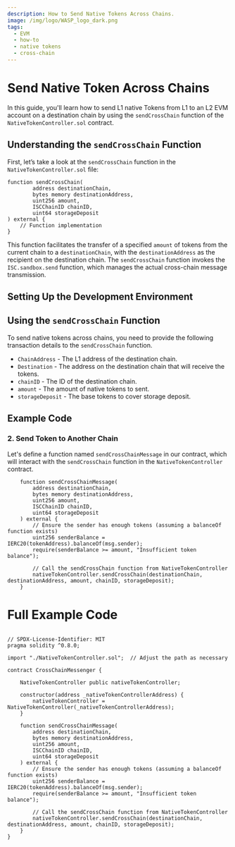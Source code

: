 ```yaml
---
description: How to Send Native Tokens Across Chains.
image: /img/logo/WASP_logo_dark.png
tags:
  - EVM
  - how-to
  - native tokens
  - cross-chain
---
```


# Send Native Token Across Chains

In this guide, you'll learn how to send L1 native Tokens from L1 to an L2 EVM account on a destination chain by using the `sendCrossChain` function of the `NativeTokenController.sol` contract.

<CreateNativeToken/>

## Understanding the `sendCrossChain` Function

First, let’s take a look at the `sendCrossChain` function in the `NativeTokenController.sol` file:

```solidity
function sendCrossChain(
        address destinationChain,
        bytes memory destinationAddress,
        uint256 amount,
        ISCChainID chainID,
        uint64 storageDeposit
) external {
    // Function implementation
}
```

This function facilitates the transfer of a specified `amount` of tokens from the current chain to a `destinationChain`, with the `destinationAddress` as the recipient on the destination chain. The `sendCrossChain` function invokes the `ISC.sandbox.send` function, which manages the actual cross-chain message transmission.

## Setting Up the Development Environment

<DemoTokenSetup/>

## Using the `sendCrossChain` Function

To send native tokens across chains, you need to provide the following transaction details to the `sendCrossChain` function. 

* `ChainAddress` - The L1 address of the destination chain.
* `Destination` - The address on the destination chain that will receive the tokens.
* `chainID` - The ID of the destination chain.
* `amount` - The amount of native tokens to sent.
* `storageDeposit` - The base tokens to cover storage deposit.

## Example Code
<ExampleCodeIntro/>

### 2. Send Token to Another Chain

Let's define a function named `sendCrossChainMessage` in our contract, which will interact with the `sendCrossChain` function in the `NativeTokenController` contract.

```solidity
    function sendCrossChainMessage(
        address destinationChain,
        bytes memory destinationAddress,
        uint256 amount,
        ISCChainID chainID,
        uint64 storageDeposit
    ) external {
        // Ensure the sender has enough tokens (assuming a balanceOf function exists)
        uint256 senderBalance = IERC20(tokenAddress).balanceOf(msg.sender);
        require(senderBalance >= amount, "Insufficient token balance");

        // Call the sendCrossChain function from NativeTokenController
        nativeTokenController.sendCrossChain(destinationChain, destinationAddress, amount, chainID, storageDeposit);
    }
```

# Full Example Code

```solidity

// SPDX-License-Identifier: MIT
pragma solidity ^0.8.0;

import "./NativeTokenController.sol";  // Adjust the path as necessary

contract CrossChainMessenger {

    NativeTokenController public nativeTokenController;

    constructor(address _nativeTokenControllerAddress) {
        nativeTokenController = NativeTokenController(_nativeTokenControllerAddress);
    }

    function sendCrossChainMessage(
        address destinationChain,
        bytes memory destinationAddress,
        uint256 amount,
        ISCChainID chainID,
        uint64 storageDeposit
    ) external {
        // Ensure the sender has enough tokens (assuming a balanceOf function exists)
        uint256 senderBalance = IERC20(tokenAddress).balanceOf(msg.sender);
        require(senderBalance >= amount, "Insufficient token balance");

        // Call the sendCrossChain function from NativeTokenController
        nativeTokenController.sendCrossChain(destinationChain, destinationAddress, amount, chainID, storageDeposit);
    }
}
```